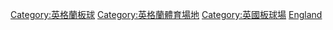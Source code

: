 [[Category:英格蘭板球|Category:英格蘭板球]]
[[Category:英格蘭體育場地|Category:英格蘭體育場地]]
[[Category:英國板球場|Category:英國板球場]]
[[Category:各國板球場|England]]